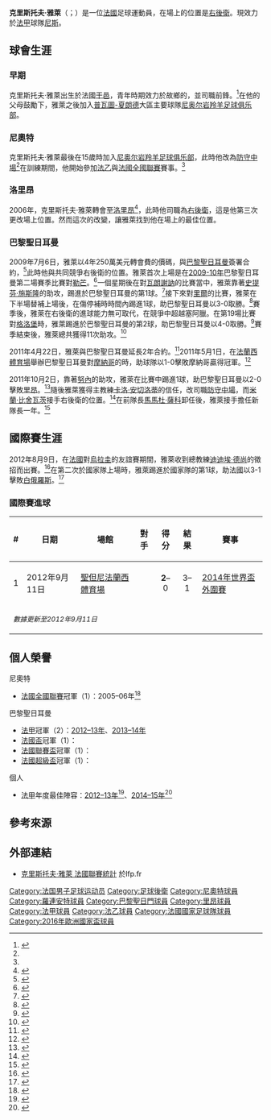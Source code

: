 {{noteTA
|G1=football
|G2=uefa
|G3=法甲
|1=zh-hans:雅莱;zh-hk:查歷特;zh-hant:雅萊;
}}

{{Infobox football biography
| name = 克里斯托夫·雅萊<br>Christophe Jallet
| fullname = Christophe Jallet
| image = Christophe Jallet - France v Armenia.jpg
| image_size = 200
| caption = 2014年克里斯托夫·雅萊於法國隊
| birth_date = {{Birth date and age|1983|10|31}}
| birth_place = 法國[[夏朗德省|夏朗德省]][[干邑|干邑]]
| height = {{height|m=1.78}}
| position = [[後衛_(足球)#邊後衛|右後衛]]
| currentclub = [[尼斯蔚藍海岸奧林匹克體操俱樂部|尼斯]]
| clubnumber =
| youthyears1 = 1992–1998 | youthclubs1 = {{le|干邑足球聯盟|UA Cognac|干邑}}
| youthyears2 = 1998–2003 | youthclubs2 = [[尼奥尔岩羚羊足球俱乐部|尼奥尔]]
| years1 = 2003–2006 | clubs1 = [[尼奥尔岩羚羊足球俱乐部|尼奥尔]]  | caps1 = 102 | goals1 = 12
| years2 = 2006–2009 | clubs2 = [[洛里昂足球俱樂部|洛里昂]]      | caps2 = 103 | goals2 = 3
| years3 = 2009–2014 | clubs3 = [[巴黎圣日耳曼足球俱乐部|巴黎圣日耳曼]] | caps3 = 198 | goals3 = 9
| years4 = 2014–2017 | clubs4 = [[奧林匹克里昂|里昂]] | caps4 = 92 | goals4 = 4
| years5 = 2017–     | clubs5 = [[尼斯蔚藍海岸奧林匹克體操俱樂部|尼斯]] | caps5 = 22 | goals5 = 0
| nationalyears1 = 2012– | nationalteam1 = [[法國國家足球隊|法國]] | nationalcaps1 = 16 | nationalgoals1 = 1
| medaltemplates =
{{medalCountry|[[法國國家足球隊|法國]]}}
{{medalSilver|[[歐洲國家盃|歐洲國家盃]]|[[2016年歐洲國家盃|2016年]]}}
| club-update = 2016年4月15日
| nationalteam-update = 2016年3月29日
}}

'''克里斯托夫·雅萊'''（{{lang-fr|Christophe Jallet}}；{{bd|1983年|10月31日}}）是一位[[法國|法國]]足球運動員，在場上的位置是[[後衛_(足球)#邊後衛|右後衛]]。現效力於[[法國足球甲級聯賽|法甲]]球隊[[尼斯蔚藍海岸奧林匹克體操俱樂部|尼斯]]。

==球會生涯==
===早期===
克里斯托夫·雅萊出生於法國[[干邑|干邑]]，青年時期效力於故鄉的{{le|干邑足球聯盟|UA Cognac}}，並司職前鋒。<ref name="survivant">{{cite news |url=http://www.sofoot.com/jallet-le-dernier-survivant-159994.html |title=Jallet, the last survivor |publisher=So Foot |date=2012-07-31 |accessdate=2016-08-30 |archive-date=2018-09-20 |archive-url=https://web.archive.org/web/20180920084409/https://www.sofoot.com/jallet-le-dernier-survivant-159994.html |dead-url=no }}</ref>在他的父母鼓勵下，雅萊之後加入[[普瓦圖-夏朗德|普瓦圖-夏朗德]]大區主要球隊[[尼奥尔岩羚羊足球俱乐部|尼奥尔岩羚羊足球俱乐部]]。

===尼奧特===
克里斯托夫·雅萊最後在15歲時加入[[尼奥尔岩羚羊足球俱乐部|尼奥尔岩羚羊足球俱乐部]]，此時他改為[[中場#後腰|防守中場]]<ref name="survivant"/>在訓練期間，他開始參加[[法乙|法乙]]與[[法國全國聯賽|法國全國聯賽]]賽事。<ref name="survivant"/>

===洛里昂===
2006年，克里斯托夫·雅萊轉會至[[洛里昂足球俱樂部|洛里昂]]<ref>{{cite news |url=http://www.footmercato.net/ligue1/tour-de-france-du-mercato-fc-lorient_7660 |title=Tour de France's Mercato: FC Lorient |publisher=Foot Mercato |date=2006-07-28 |accessdate=2016-08-30 |archive-date=2017-01-05 |archive-url=https://web.archive.org/web/20170105212610/http://www.footmercato.net/ligue1/tour-de-france-du-mercato-fc-lorient_7660 |dead-url=no }}</ref>，此時他司職為[[後衛_(足球)#邊後衛|右後衛]]，這是他第三次更改場上位置。然而這次的改變，讓雅萊找到他在場上的最佳位置。

===巴黎聖日耳曼===
2009年7月6日，雅萊以4年250萬美元轉會費的價碼，與[[巴黎聖日耳曼|巴黎聖日耳曼]]簽署合約，<ref>{{cite news |url=http://www.psg.fr/fr/Actus/003001/Article/45543/Christophe-Jallet-est-Parisien |title=Christophe is Jallet Parisien |publisher=Paris Saint-Germain office web |date=2009-07-06 |accessdate=2016-08-30 |archive-date=2016-03-04 |archive-url=https://web.archive.org/web/20160304050549/http://www.psg.fr/fr/Actus/003001/Article/45543/Christophe-Jallet-est-Parisien |dead-url=no }}</ref>此時他與{{le|马科斯·维纳西奥·德·阿布奎克|Ceará (footballer)|塞阿臘}}共同競爭右後衛的位置。雅萊首次上場是在[[2009年至2010年法國足球甲級聯賽|2009-10年]]巴黎聖日耳曼第二場賽季比賽對[[勒芒足球會|勒芒]]。<ref>{{cite news |url=http://www.ligue1.com/ligue1/feuille_match/44980 |title=Paris Saint-Germain 3–1 Le Mans UC 72 |publisher=[[法國職業足球聯賽|Ligue de Football Professionnel]] |date=2009-08-15 |access-date=2016-08-30 |archive-url=https://web.archive.org/web/20160911014510/http://www.ligue1.com/ligue1/feuille_match/44980 |archive-date=2016-09-11 |dead-url=yes }}</ref>一個星期後在對[[瓦朗謝訥足球俱樂部|瓦朗謝訥]]的比賽當中，雅萊靠著[[斯特凡·塞塞尼翁|史提芬·施斯隆]]的助攻，踢進於巴黎聖日耳曼的第1球。<ref>{{cite news |url=http://www.lfp.fr/ligue1/feuille_match/44989 |title=Valenciennes FC 2–3 Paris Saint-Germain |publisher=[[法國職業足球聯賽|Ligue de Football Professionnel]] |date=2009-08-22 |accessdate=2016-08-30 |archive-date=2018-07-04 |archive-url=https://web.archive.org/web/20180704154740/https://www.lfp.fr/ligue1/feuille_match/44989 |dead-url=no }}</ref>接下來對[[里爾奧林匹克體育會|里爾]]的比賽，雅萊在下半場替補上場後，在傷停補時時間內踢進1球，助巴黎聖日耳曼以3-0取勝。<ref>{{cite news |url=http://www.lfp.fr/ligue1/feuille_match/44669 |title=Paris Saint-Germain 3–0 Lille OSC |publisher=[[法國職業足球聯賽|Ligue de Football Professionnel]] |date=2009-08-30 |accessdate=2016-08-30 |archive-date=2018-07-04 |archive-url=https://web.archive.org/web/20180704154720/https://www.lfp.fr/ligue1/feuille_match/44669 |dead-url=no }}</ref>賽季後，雅萊在右後衛的進球能力無可取代，在競爭中超越塞阿臘。在第19場比賽對[[格洛堡足球會|格洛堡]]時，雅萊踢進於巴黎聖日耳曼的第2球，助巴黎聖日耳曼以4-0取勝。<ref>{{cite news |url=http://www.lfp.fr/ligue1/feuille_match/44799 |title=Paris Saint-Germain 4–0 GF38 |publisher=[[法國職業足球聯賽|Ligue de Football Professionnel]] |date=2009-12-23 |accessdate=2016-08-30 |archive-date=2019-08-11 |archive-url=https://web.archive.org/web/20190811072745/https://www.lfp.fr/ligue1/feuille_match/44799 |dead-url=no }}</ref>賽季結束後，雅萊總共獲得11次助攻。<ref>{{cite news |url=http://www.psgmag.net/878-Bilan-2009-2010-les-defenseurs-du.html |title=Balance 2009–2010: Defenders |publisher=psgmag.net |date=2010-06-19 |access-date=2016-08-30 |archive-url=https://web.archive.org/web/20140407081955/http://www.psgmag.net/878-Bilan-2009-2010-les-defenseurs-du.html |archive-date=2014-04-07 |dead-url=yes }}</ref>

2011年4月22日，雅萊與巴黎聖日耳曼延長2年合約。<ref>{{cite news |url=http://www.leparisien.fr/psg-foot-paris-saint-germain/psg-jallet-prolonge-a-son-tour-22-04-2011-1419038.php |title=PSG : Jallet prolonge à son tour |publisher=Le Parisien |date=2011-04-22 |accessdate=2016-08-30 |archive-date=2019-04-17 |archive-url=https://web.archive.org/web/20190417204030/http://www.leparisien.fr/psg-foot-paris-saint-germain/psg-jallet-prolonge-a-son-tour-22-04-2011-1419038.php |dead-url=no }}</ref>2011年5月1日，在[[法蘭西體育場|法蘭西體育場]]舉辦巴黎聖日耳曼對[[摩納哥體育會足球會|摩納哥]]的{{le|2010年法國盃決賽|2010 Coupe de France Final}}時，助球隊以1-0擊敗摩納哥贏得冠軍。<ref>{{cite news |url=http://www.footmercato.net/coupe-de-france/psg-monaco-les-notes-du-match_48896 |title=PSG – Monaco: the notes of the game |publisher=Foot Mercato |date=2010-05-01 |accessdate=2016-08-30 |archive-date=2018-07-04 |archive-url=https://web.archive.org/web/20180704092907/http://www.footmercato.net/coupe-de-france/psg-monaco-les-notes-du-match_48896 |dead-url=no }}</ref>

2011年10月2日，靠著[[尼利_(足球員)|努內]]的助攻，雅萊在比賽中踢進1球，助巴黎聖日耳曼以2-0擊敗[[奧林匹克里昂|里昂]]。<ref>{{cite news |url=http://www.lfp.fr/ligue1/feuille_match/74456 |title=Paris Saint-Germain 2–0 Olympique Lyonnais |publisher=[[法國職業足球聯賽|Ligue de Football Professionnel]] |date=2011-10-02 |accessdate=2016-08-30 |archive-date=2015-11-20 |archive-url=https://web.archive.org/web/20151120162153/http://www.lfp.fr/ligue1/feuille_match/74456 |dead-url=no }}</ref>隨後雅萊獲得主教練[[卡洛·安切洛蒂|卡洛·安切洛蒂]]的信任，改司職[[中場#後腰|防守中場]]，而[[米蘭·比舍瓦茨|米蘭·比舍瓦茨]]接手右後衛的位置。<ref>{{cite news |url=http://www.leparisien.fr/psg-foot-paris-saint-germain/brest-psg-la-charniere-lugano-sakho-reconduite-27-01-2012-1832439.php |title=Brest-PSG : la charnière Lugano-Sakho reconduite |publisher=Le Parisien |date=2012-01-27 |accessdate=2016-08-30 |archive-date=2017-01-05 |archive-url=https://web.archive.org/web/20170105212603/http://www.leparisien.fr/psg-foot-paris-saint-germain/brest-psg-la-charniere-lugano-sakho-reconduite-27-01-2012-1832439.php |dead-url=no }}</ref>在前隊長[[馬馬杜·沙高|馬馬杜·薩科]]卸任後，雅萊接手擔任新隊長一年。<ref>{{cite news |url=http://archive.francesoir.fr/sport/football/jallet-l-anti-star-devenue-capitaine-222347.html |title=Jallet, l'anti-star devenue capitaine |publisher=[[法國晚報|France-Soir]] |date=2012-05-08 |accessdate=2016-08-30 |archive-date=2019-10-23 |archive-url=https://web.archive.org/web/20191023015959/http://archive.francesoir.fr/sport/football/jallet-l-anti-star-devenue-capitaine-222347.html |dead-url=no }}</ref>

==國際賽生涯==
2012年8月9日，在[[法國國家足球隊|法國]]對[[烏拉圭國家足球隊|烏拉圭]]的友誼賽期間，雅萊收到總教練[[迪迪埃·德尚|迪迪埃·德尚]]的徵招而出賽。<ref>{{cite news |url=http://www.sofoot.com/varane-et-jallet-appeles-par-deschamps-160365.html |title=Varane et Jallet appelés par Deschamps |publisher=So Foot |date=2012-08-09 |accessdate=2016-08-30 |archive-date=2018-10-04 |archive-url=https://web.archive.org/web/20181004055007/http://www.sofoot.com/varane-et-jallet-appeles-par-deschamps-160365.html |dead-url=no }}</ref>在第二次於國家隊上場時，雅萊踢進於國家隊的第1球，助法國以3-1擊敗[[白俄羅斯國家足球隊|白俄羅斯]]。<ref>{{cite news |url=http://sport24.lefigaro.fr/football/equipe-de-france/fil-info/jallet-je-voulais-centrer-584140 |title=Jallet : «Je voulais centrer» |publisher=sport24.com |date=2012-09-12 |accessdate=2016-08-30 |archive-date=2017-12-08 |archive-url=https://web.archive.org/web/20171208231423/http://sport24.lefigaro.fr/football/equipe-de-france/fil-info/jallet-je-voulais-centrer-584140 |dead-url=no }}</ref>

===國際賽進球===
{| class="wikitable sortable" style="font-size:100%"
|-
! # !! 日期 !! 場館 !! 對手 !! 得分 !! 結果 !! 賽事
|-
|align="center"| 1 || 2012年9月11日 || {{FRA}}[[聖但尼_(塞納-聖但尼省)|聖但尼]][[法蘭西體育場|法蘭西體育場]] || {{fb|BLR}} ||align="center"| '''2'''–0 ||align="center"| 3–1 || [[2014年世界盃外圍賽_(歐足聯)|2014年世界盃外圍賽]]
|-
| colspan="12"|<small>''數據更新至2012年9月11日''</small>
|}

==個人榮譽==
;尼奧特
*[[法國全國聯賽|法國全國聯賽]]冠軍（1）：2005–06年<ref>{{cite web |url=http://www.foot-national.com/86-club-Chamois-Niortais-Football-Club.html |title=Chamois Niortais Football Club |publisher=Football Niort |accessdate=2015-05-30 |archive-date=2020-12-08 |archive-url=https://web.archive.org/web/20201208080244/https://www.foot-national.com/86-club-Chamois-Niortais-Football-Club.html |dead-url=no }}</ref>

;巴黎聖日耳曼
*[[法甲|法甲]]冠軍（2）：[[2012年至2013年法國足球甲級聯賽|2012–13年]]、[[2013年至2014年法國足球甲級聯賽|2013–14年]]
*[[法國盃|法國盃]]冠軍（1）：{{le|2009年至2010年法國盃|2009–10 Coupe de France|2009–10年}}
*[[法國聯賽盃|法國聯賽盃]]冠軍（1）：{{le|2013年至2014年法國聯賽盃|2013–14 Coupe de la Ligue|2013–14年}}
*[[法國超級盃|法國超級盃]]冠軍（1）：{{le|2013年法國超級盃|2013 Trophée des Champions|2013年}}

;個人
*[[法甲|法甲]]年度最佳陣容：[[2012年至2013年法國足球甲級聯賽|2012–13年]]<ref>{{cite web|title=Ibrahimovic takes Player of Year gong|url=http://www.ligue1.com/ligue1/article/ibrahimovic-takes-player-of-year-gong.htm|website=Lique 1|accessdate=2015-07-09|date=2013-05-20|archive-date=2016-03-29|archive-url=https://web.archive.org/web/20160329154654/http://www.ligue1.com/ligue1/article/ibrahimovic-takes-player-of-year-gong.htm|dead-url=no}}</ref>、[[2014年至2015年法國足球甲級聯賽|2014–15年]]<ref>{{cite web|title=Lacazette wins player of the year|url=http://www.ligue1.com/ligue1/article/lacazette-wins-player-of-year.htm|website=Lique 1|accessdate=2015-07-09|date=2015-05-18|archive-date=2018-08-08|archive-url=https://web.archive.org/web/20180808043248/https://www.ligue1.com/ligue1/article/lacazette-wins-player-of-year.htm|dead-url=no}}</ref>

==參考來源==
{{reflist|2}}

==外部連結==
*[http://www.lfp.fr/joueur/jallet-christophe 克里斯托夫·雅萊 法國聯賽統計]{{Wayback|url=http://www.lfp.fr/joueur/jallet-christophe |date=20110706172313 }} 於lfp.fr

{{2016年歐洲國家盃法國參賽名單}}

{{DEFAULTSORT:Jallet, Christophe}}
[[Category:法国男子足球运动员|Category:法国男子足球运动员]]
[[Category:足球後衛|Category:足球後衛]]
[[Category:尼奧特球員|Category:尼奧特球員]]
[[Category:羅連安特球員|Category:羅連安特球員]]
[[Category:巴黎聖日門球員|Category:巴黎聖日門球員]]
[[Category:里昂球員|Category:里昂球員]]
[[Category:法甲球員|Category:法甲球員]]
[[Category:法乙球員|Category:法乙球員]]
[[Category:法國國家足球隊球員|Category:法國國家足球隊球員]]
[[Category:2016年歐洲國家盃球員|Category:2016年歐洲國家盃球員]]